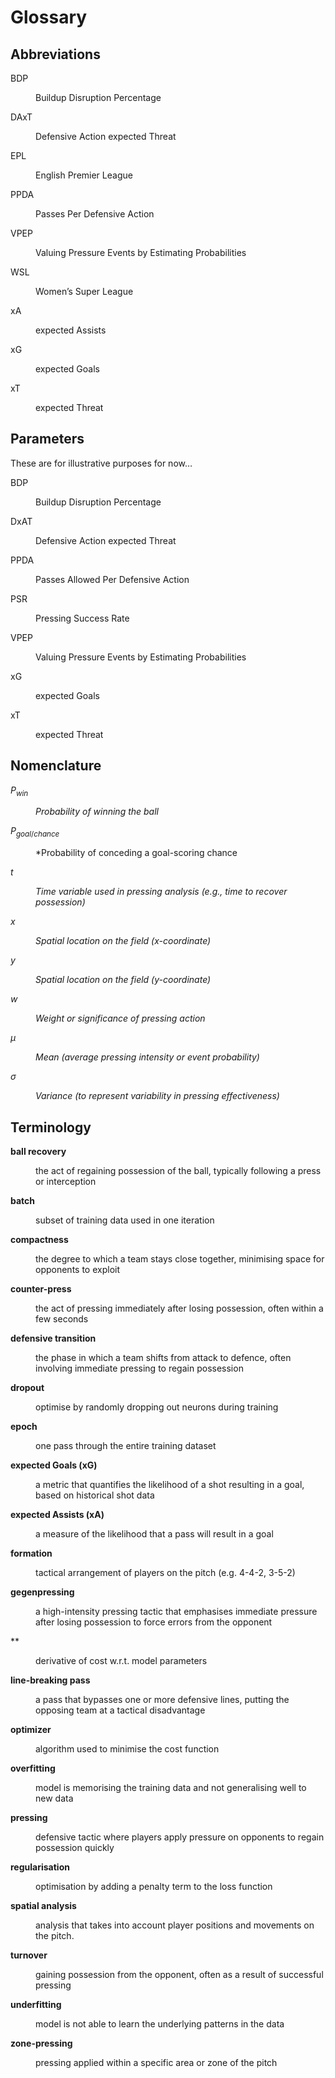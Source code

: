 # Glossary {.unnumbered}

## Abbreviations

BDP

:   Buildup Disruption Percentage

DAxT

:   Defensive Action expected Threat

EPL

:   English Premier League

PPDA

:   Passes Per Defensive Action

VPEP

:   Valuing Pressure Events by Estimating Probabilities

WSL

:   Women's Super League

xA

:   expected Assists

xG

:   expected Goals

xT

:   expected Threat

## Parameters

These are for illustrative purposes for now...

$\text{BDP}$

:   Buildup Disruption Percentage

$\text{DxAT}$

:   Defensive Action expected Threat

$\text{PPDA}$

:   Passes Allowed Per Defensive Action

$\text{PSR}$

:   Pressing Success Rate

$\text{VPEP}$

:   Valuing Pressure Events by Estimating Probabilities

$\text{xG}$

:   expected Goals

$\text{xT}$

:   expected Threat

## Nomenclature

$P_{win}$

:   *Probability of winning the ball*

$P_{goal/chance}$

:   *Probability of conceding a goal-scoring chance

$t$

:   *Time variable used in pressing analysis (e.g., time to recover possession)*

$x$

:   *Spatial location on the field (x-coordinate)*

$y$

:   *Spatial location on the field (y-coordinate)*

$w$

:   *Weight or significance of pressing action*

$\mu$

:   *Mean (average pressing intensity or event probability)*

$\sigma$

:   *Variance (to represent variability in pressing effectiveness)*

## Terminology

**ball recovery**

:   the act of regaining possession of the ball, typically following a press or interception

**batch**

:   subset of training data used in one iteration

**compactness**

:   the degree to which a team stays close together, minimising space for opponents to exploit

**counter-press**

:   the act of pressing immediately after losing possession, often within a few seconds

**defensive transition**

:   the phase in which a team shifts from attack to defence, often involving immediate pressing to regain possession

**dropout**

:   optimise by randomly dropping out neurons during training

**epoch**

:   one pass through the entire training dataset

**expected Goals (xG)**

:   a metric that quantifies the likelihood of a shot resulting in a goal, based on historical shot data

**expected Assists (xA)**

:   a measure of the likelihood that a pass will result in a goal

**formation**

:   tactical arrangement of players on the pitch (e.g. 4-4-2, 3-5-2)

**gegenpressing**

:   a high-intensity pressing tactic that emphasises immediate pressure after losing possession to force errors from the opponent

\*\*

:   derivative of cost w.r.t. model parameters

**line-breaking pass**

:   a pass that bypasses one or more defensive lines, putting the opposing team at a tactical disadvantage

**optimizer**

:   algorithm used to minimise the cost function

**overfitting**

:   model is memorising the training data and not generalising well to new data

**pressing**

:   defensive tactic where players apply pressure on opponents to regain possession quickly

**regularisation**

:   optimisation by adding a penalty term to the loss function

**spatial analysis**

:   analysis that takes into account player positions and movements on the pitch.

**turnover**

:   gaining possession from the opponent, often as a result of successful pressing

**underfitting**

:   model is not able to learn the underlying patterns in the data

**zone-pressing**

:   pressing applied within a specific area or zone of the pitch
